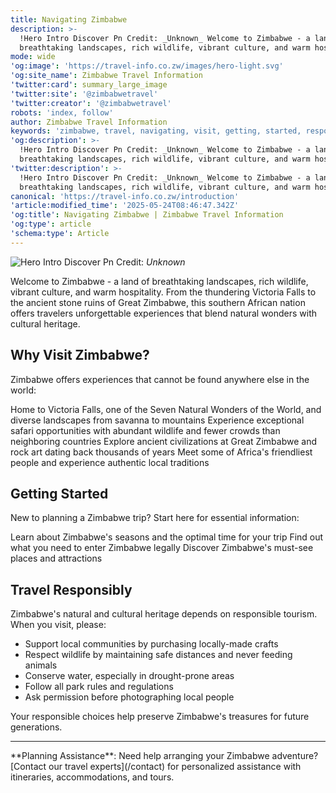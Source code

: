```yaml
---
title: Navigating Zimbabwe
description: >-
  !Hero Intro Discover Pn Credit: _Unknown_ Welcome to Zimbabwe - a land of
  breathtaking landscapes, rich wildlife, vibrant culture, and warm hospitality.
mode: wide
'og:image': 'https://travel-info.co.zw/images/hero-light.svg'
'og:site_name': Zimbabwe Travel Information
'twitter:card': summary_large_image
'twitter:site': '@zimbabwetravel'
'twitter:creator': '@zimbabwetravel'
robots: 'index, follow'
author: Zimbabwe Travel Information
keywords: 'zimbabwe, travel, navigating, visit, getting, started, responsibly'
'og:description': >-
  !Hero Intro Discover Pn Credit: _Unknown_ Welcome to Zimbabwe - a land of
  breathtaking landscapes, rich wildlife, vibrant culture, and warm hospitality.
'twitter:description': >-
  !Hero Intro Discover Pn Credit: _Unknown_ Welcome to Zimbabwe - a land of
  breathtaking landscapes, rich wildlife, vibrant culture, and warm hospitality.
canonical: 'https://travel-info.co.zw/introduction'
'article:modified_time': '2025-05-24T08:46:47.342Z'
'og:title': Navigating Zimbabwe | Zimbabwe Travel Information
'og:type': article
'schema:type': Article
---
```




![Hero Intro Discover Pn](/images/hero-intro-discover.png)
Credit: _Unknown_

Welcome to Zimbabwe - a land of breathtaking landscapes, rich wildlife, vibrant culture, and warm hospitality. From the thundering Victoria Falls to the ancient stone ruins of Great Zimbabwe, this southern African nation offers travelers unforgettable experiences that blend natural wonders with cultural heritage.

## Why Visit Zimbabwe?

Zimbabwe offers experiences that cannot be found anywhere else in the world:

<CardGroup cols="2">
  <Card title="Natural Wonders" icon="mountain-sun" href="/destinations/victoria-falls">
    Home to Victoria Falls, one of the Seven Natural Wonders of the World, and diverse landscapes from savanna to mountains
  </Card>
  <Card title="Wildlife Safaris" icon="paw" href="/destinations/hwange-national-park">
    Experience exceptional safari opportunities with abundant wildlife and fewer crowds than neighboring countries
  </Card>
  <Card title="Rich History" icon="monument" href="/destinations/great-zimbabwe">
    Explore ancient civilizations at Great Zimbabwe and rock art dating back thousands of years
  </Card>
  <Card title="Warm Hospitality" icon="people" href="/culture/people-and-tribes">
    Meet some of Africa's friendliest people and experience authentic local traditions
  </Card>
</CardGroup>

## Getting Started

New to planning a Zimbabwe trip? Start here for essential information:

<CardGroup cols="3">
  <Card title="Best Time to Visit" icon="calendar" href="/when-to-visit">
    Learn about Zimbabwe's seasons and the optimal time for your trip
  </Card>
  <Card title="Visa Requirements" icon="passport" href="/essentials/visas-and-entry">
    Find out what you need to enter Zimbabwe legally
  </Card>
  <Card title="Top Destinations" icon="map" href="/destinations/victoria-falls">
    Discover Zimbabwe's must-see places and attractions
  </Card>
</CardGroup>

## Travel Responsibly

Zimbabwe's natural and cultural heritage depends on responsible tourism. When you visit, please:

- Support local communities by purchasing locally-made crafts
- Respect wildlife by maintaining safe distances and never feeding animals
- Conserve water, especially in drought-prone areas
- Follow all park rules and regulations
- Ask permission before photographing local people

Your responsible choices help preserve Zimbabwe's treasures for future generations.

---

<Tip>
  **Planning Assistance**: Need help arranging your Zimbabwe adventure? [Contact our travel experts](/contact) for personalized assistance with itineraries, accommodations, and tours.
</Tip>


<Trustpilot />